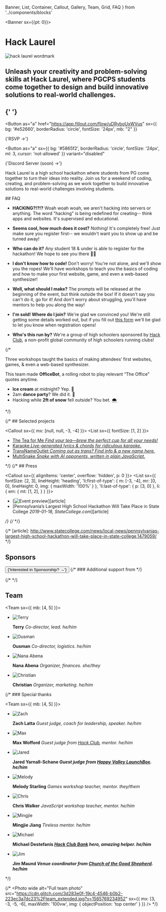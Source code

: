   Banner,
  List,
  Container,
  Callout,
  Gallery,
  Team,
  Grid,
  FAQ
} from '../components/blocks'

<Banner sx={{pt: 0}}>
<h1 style={{display: 'none'}}>Hack Laurel</h1>
<img src="/img/hacklaurel_wm.webp" alt="hack laurel wordmark" style={{width: "20em"}}/>

## Unleash your creativity and problem-solving skills at Hack Laurel, where PGCPS students come together to design and build innovative solutions to real-world challenges.

## {' '}

<Button
  as="a"
  href="https://app.fillout.com/flow/uDRyboUxWVus"
  sx={{ bg: '#e52660', borderRadius: 'circle', fontSize: '24px', mb: "2" }}
>
  {'RSVP →'}
</Button>

<Button
  as="a"
  sx={{
    bg: '#5865f2',
    borderRadius: 'circle',
    fontSize: '24px',
    ml: 3,
    cursor: 'not-allowed'
  }}
  variant="disabled"
>
  {'Discord Server (soon) →'}
</Button>

</Banner>

<Container>
<Callout sx={{ mx: [null, null, -3, -4] }}>

Hack Laurel is a high school hackathon where students from PG come together to turn their ideas into reality. Join us for a weekend of coding, creating, and problem-solving as we work together to build innovative solutions to real-world challenges involving students.

</Callout>
</Container>
<Container>
  ## FAQ
  <Callout sx={{ mx: [null, null, -3, -4] }}>
  <FAQ>
  
  - **HACKING?!?!?**
    Woah woah woah, we aren't hacking into servers or anything. The word "hacking" is being redefined for creating-- think apps and websites. It's supervised and educational.
  
  - **Seems cool, how much does it cost?**
    Nothing! It's completely free! Just make sure you register first-- we wouldn't want you to show up and be turned away!
  
  - **Who can do it?**
    Any student 18 & under is able to register for the hackathon! We hope to see you there 👋🏽
  
  - **I don't know how to code!**
    Don't worry! You're not alone, and we'll show you the ropes! We'll have workshops to teach you the basics of coding and how to make your first website, game, and even a web-based synthesizer!
  
  - **Well, what should I make?**
    The prompts will be released at the beginning of the event, but think outside the box! If it doesn't say you can't do it, go for it! And don't worry about struggling, you'll have mentors to help you along the way!
  
  - **I'm sold! Where do I join?**
    We're glad we convinced you! We're still getting some details worked out, but if you fill out [this form](https://app.fillout.com/flow/uDRyboUxWVus) we'll be glad to let you know when registration opens!

  - **Who's this run by?**
    We're a group of high schoolers sponsored by [Hack Club](https://hackclub.com), a non-profit global community of high schoolers running clubs!

  </FAQ>
  </Callout>
</Container>

{/* <Gallery>

<Photo
  wide
  alt="Overview"
  src="https://cdn.glitch.com/3d283e0f-19c4-4546-b0b2-223ec3a7dc23%2Foverview.jpg?v=1565769230316"
/>
<Photo
  alt="Working"
  src="https://cdn.glitch.com/3d283e0f-19c4-4546-b0b2-223ec3a7dc23%2Foverview_2.jpg?v=1565769231539"
/>
<Photo
  alt="Collaborating"
  src="https://cdn.glitch.com/3d283e0f-19c4-4546-b0b2-223ec3a7dc23%2Fcollaborating.jpg?v=1565769226508"
/>

Three workshops taught the basics of making attendees’ first websites, games, & even a web-based synthesizer.

<Photo
  showAlt
  alt="Students at the website workshop"
  src="https://cdn.glitch.com/3d283e0f-19c4-4546-b0b2-223ec3a7dc23%2Fworkshop.jpg?v=1565769230073"
/>
<Photo
  showAlt
  alt="OfficeBot team"
  src="https://cdn.glitch.com/3d283e0f-19c4-4546-b0b2-223ec3a7dc23%2Fworking.jpg?v=1565769221347"
/>

This team made **OfficeBot**, a rolling robot to play relevant “The Office” quotes anytime.

- **Ice cream** at midnight? Yep. 🍦
- 2am **dance party**? We did it. 💃
- Hacking while **2ft of snow** fell outside? You bet. 🌨

<Photo
  alt="Students working"
  src="https://cdn.glitch.com/3d283e0f-19c4-4546-b0b2-223ec3a7dc23%2Fworking_1.jpg?v=1565769234389"
/>

</Gallery> */}

<Container>

{/* ## Selected projects

<Callout sx={{ mx: [null, null, -3, -4] }}>
<List sx={{ fontSize: [1, 2] }}>

- [The Tea for Me _Find your tea—brew the perfect cup for all your needs!_](https://theteaforme.glitch.me)
- [Karaoke _Live-generated lyrics & chords for ridiculous karaoke._](https://songbot.glitch.me)
- [TransNameOutlet _Coming out as trans? Find info & a new name here._](https://twitter.com/pixelyunicorn/status/1087009045033164800?s=20)
- [MultiSnake _Snake with AI opponents, written in plain JavaScript._](https://multisnakecanvas-1--dopet.repl.co)

</List>
</Callout> */}
{/* 
## Press

<Callout sx={{
  alignItems: 'center',
  overflow: 'hidden',
  p: 0
}}>
<List sx={{
  fontSize: [2, 3],
  lineHeight: 'heading',
  'li:first-of-type': {
    m: [-3, -4],
    mr: [0, 0],
    lineHeight: 0,
    img: {
      maxWidth: '100%'
    }
  },
  'li:last-of-type': {
    p: [3, 0]
  },
  li: {
    em: {
      mt: [1, 2],
    }
  }
}}>

- [![Event preview](http://cityportals-statecollegecom-assets.s3.amazonaws.com/assets/news/images/1479059_41077.png)][article]
- [Pennsylvania’s Largest High School Hackathon Will Take Place in State College _2019-01-18, StateCollege.com_][article]

</List> */}
{/* </Callout> */}

{/* [article]: http://www.statecollege.com/news/local-news/pennsylvanias-largest-high-school-hackathon-will-take-place-in-state-college,1479059/ */}

## Sponsors

<Sponsors />
<Button
    as="a"
    href="https://app.fillout.com/flow/qF3BeM1JnXus"
    sx={{
      borderRadius: '15px',
      fontSize: '24px',
    }}
  >
    {'Interested in Sponsorship? →'}
  </Button>
{/* ### Additional support from */}

{/* <Sponsors section="additionalSupport" /> */}

## Team

<Team sx={{ mb: [4, 5] }}>

- ![Terry](https://thrzl.xyz/profile.webp)

  **Terry** _Co-director, lead. he/him_

- ![Ousman](/img/ousman.webp)

  **Ousman** _Co-director, logistics. he/him_

- ![Nana Abena](/img/nana_abena.webp)

  **Nana Abena** _Organizer, finances. she/they_

- ![Christian](/img/christian.webp)

  **Christian** _Organizer, marketing. he/him_

</Team>
{/* 
### Special thanks

<Team sx={{ mb: [4, 5] }}>

- ![Zach](https://github.com/zachlatta.png)

  **Zach Latta** _Guest judge, coach for leadership, speaker. he/him_

- ![Max](https://github.com/MaxWofford.png)

  **Max Wofford** _Guest judge from [Hack Club](https://hackclub.com/), mentor. he/him_

- ![Jared](https://cdn.glitch.com/3d283e0f-19c4-4546-b0b2-223ec3a7dc23%2Fjared.jpg?v=1565782211537)

  **Jared Yarnall-Schane _Guest judge from [Happy Valley LaunchBox](http://launchbox.psu.edu/). he/him_**

- ![Melody](https://github.com/pixelyunicorn.png)

  **Melody Starling** _Games workshop teacher, mentor. they/them_

- ![Chris](https://hackclub.com/team/chris.jpg)

  **Chris Walker** _JavaScript workshop teacher, mentor. he/him_

- ![Mingjie](https://github.com/itsmingjie.png)

  **Mingjie Jiang** _Tireless mentor. he/him_

- ![Michael](https://github.com/mdestefanis11.png)

  **Michael Destefanis _[Hack Club Bank](https://hackclub.com/bank/) hero, amazing helper. he/him_**

- ![Jim](https://cdn.glitch.com/3d283e0f-19c4-4546-b0b2-223ec3a7dc23%2FJim%2BMaund.jpg)

  **Jim Maund _Venue coordinator from [Church of the Good Shepherd](https://goo.gl/maps/e1zaGxas6442). he/him_**

</Team> */}

{/* <Photo
wide
alt="Full team photo"
src="https://cdn.glitch.com/3d283e0f-19c4-4546-b0b2-223ec3a7dc23%2Fteam_extended.jpg?v=1565769234952"
sx={{
    mx: [3, -3, -5, -6],
    maxWidth: '100vw',
    img: {
      objectPosition: 'top center'
    }
  }}
/> */}

</Container>
